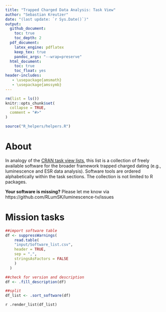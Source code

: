 ```yaml
---
title: "Trapped Charged Data Analysis: Task View"
author: "Sebastian Kreutzer"
date: "(last update: `r Sys.Date()`)"
output:
  github_document: 
    toc: true
    toc_depth: 2
  pdf_document:
    latex_engine: pdflatex
    keep_tex: true
    pandoc_args: "--wrap=preserve"
  html_document: 
    toc: true
    toc_float: yes
header-includes:
   - \usepackage{amsmath}
   - \usepackage{amssymb}
---
```

<!-- README.md was auto-generated by README.Rmd. Please DO NOT edit by hand!-->

```r
rm(list = ls())
knitr::opts_chunk$set(
  collapse = TRUE,
  comment = "#>"
)
```

```r
source("R_helpers/helpers.R")
```

# About 

In analogy of the [CRAN task view lists](https://cran.rstudio.com/web/views/), 
this list is a collection of freely available software for the broader framework 
trapped charged dating (e.g., luminescence and ESR data analysis). Software tools are 
ordered alphabetically within the task sections. The collection is not limited to R packages. 

**Your software is missing?** Please let me know via  https://github.com/RLumSK/luminescence-tv/issues

# Mission tasks 

```r
##import software table 
df <- suppressWarnings(
    read.table(
    "input/Software_list.csv",
    header = TRUE,
    sep = ",",
    stringsAsFactors = FALSE
    )
  )
```

```r
##check for version and description
df <- .fill_description(df)

##split
df_list <- .sort_software(df)
```

`r .render_list(df_list)`

